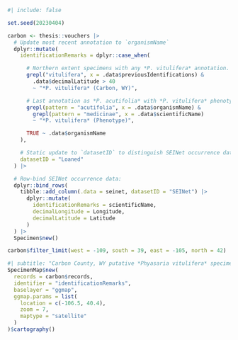 
[//]: # (TODO <2/13/24>: Verify appropriate use of DWC term for prior ID)

```r
#| include: false

set.seed(20230404)

carbon <- thesis::vouchers |>
  # Update most recent annotation to `organismName`
  dplyr::mutate(
    identificationRemarks = dplyr::case_when(

      # Northern extent specimens with any *P. vitulifera* annotation.
      grepl("vitulifera", x = .data$previousIdentifications) &
        .data$decimalLatitude > 40
        ~ "*P. vitulifera* (Carbon, WY)",

      # Last annotation as *P. acutifolia* with *P. vitulifera* phenotype.
      grepl(pattern = "acutifolia", x = .data$organismName) &
        grepl(pattern = "medicinae", x = .data$scientificName)
        ~ "*P. vitulifera* (Phenotype)",

      TRUE ~ .data$organismName
    ),

    # Static update to `datasetID` to distinguish SEINet occurrence data.
    datasetID = "Loaned"
  ) |>

  # Row-bind SEINet occurrence data:
  dplyr::bind_rows(
    tibble::add_column(.data = seinet, datasetID = "SEINet") |>
      dplyr::mutate(
        identificationRemarks = scientificName,
        decimalLongitude = Longitude,
        decimalLatitude = Latitude
      )
  ) |>
  Specimen$new()

carbon$filter_limit(west = -109, south = 39, east = -105, north = 42)

```

```r
#| subtitle: "Carbon County, WY putative *Phyasaria vitulifera* specimens"
SpecimenMap$new(
  records = carbon$records,
  identifier = "identificationRemarks",
  baselayer = "ggmap",
  ggmap.params = list(
    location = c(-106.5, 40.4),
    zoom = 7,
    maptype = "satellite"
  )
)$cartography()
```
